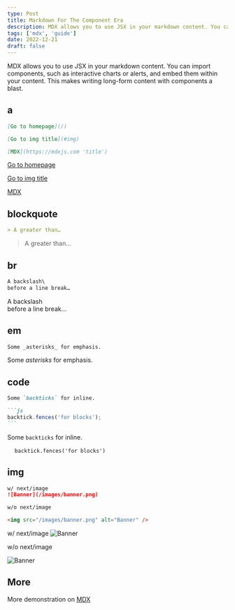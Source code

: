 ```yaml
---
type: Post
title: Markdown For The Component Era
description: MDX allows you to use JSX in your markdown content. You can import components, such as interactive charts or alerts, and embed them within your content. This makes writing long-form content with components a blast.
tags: ['mdx', 'guide']
date: 2022-12-21
draft: false
---
```


MDX allows you to use JSX in your markdown content. You can import components, such as interactive charts or alerts, and embed them within your content. This makes writing long-form content with components a blast.

## a

```md
[Go to homepage](/)

[Go to img title](#img)

[MDX](https://mdxjs.com 'title')
```

<p>
  <a href="/">Go to homepage</a>
</p>
<p>
  <a href="#img">Go to img title</a>
</p>
<p>
  <a href="https://mdxjs.com">MDX</a>
</p>

## blockquote

```md
> A greater than…
```

<blockquote>
  <p>A greater than…</p>
</blockquote>

## br

```md
A backslash\
before a line break…
```

<div>
  A backslash
  <br />
  before a line break…
</div>

## em

```md
Some _asterisks_ for emphasis.
```

<div>
  Some <em>asterisks</em> for emphasis.
</div>

## code

````md
Some `backticks` for inline.

```js
backtick.fences('for blocks');
```
````

<div>
  Some <code>backticks</code> for inline.
</div>
<pre>
  <code className="language-javascript">backtick.fences('for blocks')</code>
</pre>

## img

```md
w/ next/image
![Banner](/images/banner.png)

w/o next/image

<img src="/images/banner.png" alt="Banner" />
```

w/ next/image
![Banner](/images/banner.png)

w/o next/image

<img src="/images/banner.png" alt="Banner" />

## More

More demonstration on [MDX](https://mdxjs.com/table-of-components/)
